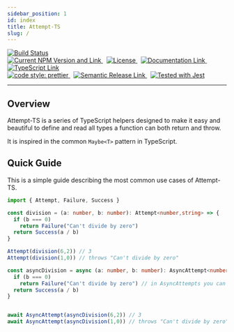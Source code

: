 ```yaml
---
sidebar_position: 1
id: index
title: Attempt-TS
slug: /
---
```


<div class="center" className="center">
  <a href="https://github.com/gabs-simon/attempt-ts/actions/workflows/main.yml">
    <img
      src="https://github.com/gabs-simon/attempt-ts/actions/workflows/main.yml/badge.svg"
      alt="Build Status"
    />
  </a>

  <br />

  <a href="https://www.npmjs.com/package/attempt-ts">
    <img
      src="https://img.shields.io/npm/v/attempt-ts"
      alt="Current NPM Version and Link"
    />
  </a> &nbsp;

  <a href="https://github.com/gabs-simon/mit-license">
    <img
      src="https://img.shields.io/npm/l/attempt-ts"
      alt="License"
    />
  </a>&nbsp;

  <a href="https://www.npmjs.com/package/attempt-ts">
    <img
      src="https://img.shields.io/badge/docs-here-blue"
      alt="Documentation Link"
    />
  </a>&nbsp;

  <a href="https://www.typescriptlang.org/">
    <img
      src="https://img.shields.io/npm/types/attempt-ts"
      alt="TypeScript Link"
    />
  </a>
  
  <br />

  <a href="https://github.com/prettier/prettier">
    <img
      alt="code style: prettier"
      src="https://camo.githubusercontent.com/48a41f43affa2e6253d6a48e0ee662ec53ce13c46442ac815e81d36b6e6b434d/68747470733a2f2f696d672e736869656c64732e696f2f62616467652f636f64655f7374796c652d70726574746965722d6666363962342e737667"
      data-canonical-src="https://img.shields.io/badge/code_style-prettier-ff69b4.svg"
    />
  </a> &nbsp;

  <a href="https://www.npmjs.com/package/attempt-ts">
    <img
      src="https://camo.githubusercontent.com/df1fd6655472a008d21057736be3b95a2bced4e9ea6db7c393e7c960a4d9e450/68747470733a2f2f696d672e736869656c64732e696f2f62616467652f2532302532302546302539462539332541362546302539462539412538302d73656d616e7469632d2d72656c656173652d6531303037392e737667"
      alt="Semantic Release Link"
    />
  </a> &nbsp;

  <a href="https://github.com/facebook/jest">
    <img
      src="https://camo.githubusercontent.com/3add87b81e938ae6e952a1c8880615aa1b93b904e45fb71a3c96438d536cef27/68747470733a2f2f696d672e736869656c64732e696f2f62616467652f7465737465645f776974682d6a6573742d3939343234662e737667"
      alt="Tested with Jest"
      data-canonical-src="https://img.shields.io/badge/tested_with-jest-99424f.svg"
    />
  </a>
  
</div>

---

## Overview

Attempt-TS is a series of TypeScript helpers designed to make it easy and beautiful to define and read all types a function can both return and throw.

It is inspired in the common `Maybe<T>` pattern in TypeScript.

## Quick Guide

This is a simple guide describing the most common use cases of Attempt-TS.

```typescript
import { Attempt, Failure, Success }

const division = (a: number, b: number): Attempt<number,string> => {
  if (b === 0)
    return Failure("Can't divide by zero")
  return Success(a / b)
}

Attempt(division(6,2)) // 3
Attempt(division(1,0)) // throws "Can't divide by zero"

const asyncDivision = async (a: number, b: number): AsyncAttempt<number,string> => {
  if (b === 0)
    return Failure("Can't divide by zero") // in AsyncAttempts you can either return or throw a failure
  return Success(a / b)
}


await AsyncAttempt(asyncDivision(6,2)) // 3
await AsyncAttempt(asyncDivision(1,0)) // throws "Can't divide by zero"
```
